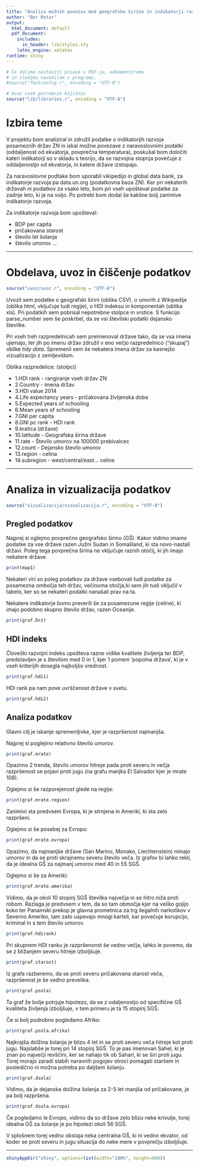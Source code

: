 ---
title: "Analiza možnih povezav med geografsko širino in indikatorji razvoja"
author: "Bor Rotar"
output:
  html_document: default
  pdf_document:
    includes:
      in_header: lib/styles.sty
    latex_engine: xelatex
runtime: shiny
---

```{r setup, echo=FALSE, results='hide', message=FALSE}
# Če želimo nastaviti pisave v PDF-ju, odkomentiramo
# in sledimo navodilom v programu.
#source("fontconfig.r", encoding = "UTF-8")

# Uvoz vseh potrebnih knjižnic
source("lib/libraries.r", encoding = "UTF-8")
```

# Izbira teme

V projektu bom analiziral in združil podatke o indikatorjih razvoja posameznih držav ZN in iskal možne povezave z naravoslovnimi podatki (oddaljenost od ekvatorja, povprečna temperatura), poskušal bom določiti kateri indikatorji so v skladu s teorijo, da se razvojna stopnja povečuje z oddaljenostjo od ekvatorja, in katere države izstopajo. 


Za naravoslovne podtake bom uporabil vikipedijo in global data bank, za indikatorje razvoja pa data.un.org (podatkovna baza ZN).
Ker pri nekaterih državah ni podatkov za vsako leto, bom pri vseh upošteval podatke za zadnje leto, ki je na voljo. Po potrebi bom dodal še kakšne bolj zanimive indikatorje razvoja.

Za indikatorje razvoja bom upošteval:

* BDP per capita
* pričakovana starost
* število let šolanja
* število umorov
 ...

***

# Obdelava, uvoz in čiščenje podatkov

```{r uvoz, echo=FALSE, message=FALSE}
source("uvoz/uvoz.r", encoding = "UTF-8")
```

Uvozil sem podatke o geografski širini (oblika CSV), o umorih z Wikipedije (oblika html, vključuje tudi regije), o HDI indeksu in komponentah (oblika xls). Pri podatkih sem pobrisal nepotrebne stolpce in vrstice. S funkcijo parse_number sem še poskrbel, da se vsi številski podatki dejansko številke.

Pri vseh treh razpredelnicah sem preimenoval države tako, da se vsa imena ujemajo, ter jih po imenu držav združil v eno večjo razpredelnico ("skupaj") oblike *tidy data*. Spremenil sem še nekatera imena držav za kasnejšo vizualizacijo z zemljevidom.

Oblika razpredelice: (stolpci)

* 1.HDI rank - rangiranje vseh držav ZN
* 2.Country - imena držav
* 3.HDI value 2014
* 4.Life expectancy years - pričakovana življenska doba
* 5.Expected years of schooling
* 6.Mean years of schooling
* 7.GNI per capita
* 8.GNI pc rank - HDI rank
* 9.kratica (države)
* 10.latitude - Geografska širina države
* 11.rate - Število umorov na 100000 prebivalcec
* 12.count - Dejansko število umorov
* 13.region - celina
* 14.subregion - west/central/east... celine


***

# Analiza in vizualizacija podatkov

```{r vizualizacija, echo=FALSE, message=FALSE, warning=FALSE}
source("vizualizacija/vizualizacija.r", encoding = "UTF-8")
```

## Pregled podatkov

Najprej si oglejmo povprečno geografsko širino (GŠ). Kakor vidimo imamo podatke za vse države razen Južni Sudan in Somaliland, ki sta novo-nastali državi. Poleg tega povprečna širina ne vključuje raznih otočij, ki jih imajo nekatere države.

```{r map1, echo=FALSE, message=FALSE, warning=FALSE}
print(map1)
```

Nekateri viri so poleg podatkov za države vsebovali tudi podatke za posamezna ombočja teh držav, večinoma otočja,ki sem jih tudi vključil v tabelo, ker so se nekateri podatki nanašali prav na ta.

Nekatere indikatorje bomo preverili še za posamezune regije (celine), ki imajo podobno skupno število držav, razen Oceanije.

```{r graf.Drz, echo=FALSE, message=FALSE, warning=FALSE}
print(graf.Drz)
```



## HDI indeks

Človeški razvojni indeks upošteva razne vidike kvalitete življenja ter BDP, predstavljen je s številom med 0 in 1, kjer 1 pomeni 'popolna država', ki je v vseh kriterijih dosegla najboljšo vrednost.

```{r graf.hdi1, echo=FALSE, message=FALSE, warning=FALSE}
print(graf.hdi1)
```

HDI rank pa nam pove uvrščenost države v svetu.

```{r graf.hdi2, echo=FALSE, message=FALSE, warning=FALSE}
print(graf.hdi2)
```

## Analiza podatkov

Glavni cilj je iskanje spremenljivke, kjer je razpršenost najmanjša.

Najprej si poglejmo relativno število umorov.

```{r graf.mrate, echo=FALSE, message=FALSE, warning=FALSE}
print(graf.mrate)
```

Opazimo 2 trenda, število umorov hitreje pada proti severu in večja razpršenost se pojavi proti jugu (na grafu manjka El Salvador kjer je mrate 108).

Oglejmo si še razporejenost glede na regije:

```{r graf.mrate.region, echo=FALSE, message=FALSE, warning=FALSE}
print(graf.mrate.region)
```

Zanimivi sta predvsem Evropa, ki je strnjena in Ameriki, ki sta zelo razpršeni.

Oglejmo si še posebej za Evropo:

```{r graf.mrate.evropa, echo=FALSE, message=FALSE, warning=FALSE}
print(graf.mrate.evropa)
```

Opazimo, da najmanjše države (San Marino, Monako, Liechtenstein) nimajo umorov in da se proti skrajnemu severu število veča.
Iz grafov bi lahko rekli, da je idealna GŠ za najmanj umorov med 40 in 55 SGŠ.

Oglejmo si še za Ameriki:

```{r graf.mrate.amerika, echo=FALSE, message=FALSE, warning=FALSE}
print(graf.mrate.amerika)
```

Vidimo, da je okoli 10 stopinj SGŠ številka največja in se hitro niža proti robom. Razlaga je predvsem v tem, da so tam območja kjer na veliko gojijo koko ter Panamski prekop je glavna prometnica za trg ilegalnih narkotikov v Severno Ameriko, tam zato uspevajo mnogi karteli, kar povečuje korupcijo, kriminal in s tem število umorov.


```{r graf.hdirank, echo=FALSE, message=FALSE, warning=FALSE}
print(graf.hdirank)
```

Pri skupnem HDI ranku je razpršenonst še vedno večja, lahko le povemo, da se z bližanjem severu hitreje izboljšuje.

```{r graf.starost, echo=FALSE, message=FALSE, warning=FALSE}
print(graf.starost)
```

Iz grafa razberemo, da se proti severu pričakovana starost veča, razpršenost je še vedno prevelika.


```{r graf.psola, echo=FALSE, message=FALSE, warning=FALSE}
print(graf.psola)
```

Ta graf že bolje potrjuje hipotezo, da se z odaljenostjo od specifične GŠ kvaliteta življenja izboljšuje, v tem primeru je ta 15 stopinj SGŠ.

Če si bolj podrobno pogledamo Afriko:

```{r graf.psola.afrika, echo=FALSE, message=FALSE, warning=FALSE}
print(graf.psola.afrika)
```

Najkrajša dolžina šolanja je blizu 4 let in se proti severu veča hitreje kot proti jugu. Najslabše je torej pri 14 stopinj SGŠ. To je pas imenovan Sahel, ki je znan po največji revščini, ker se nahajo tik ob Sahari, ki se širi proti jugu. Torej morajo zaradi slabih naravnih pogojev otroci pomagati staršem in posledično ni možna potreba po daljšem šolanju.


```{r graf.dsola, echo=FALSE, message=FALSE, warning=FALSE}
print(graf.dsola)
```

Vidimo, da je dejanska dolžina šolanja za 2-5 let manjša od pričakovane, je pa bolj razpršena.

```{r graf.dsola.evropa, echo=FALSE, message=FALSE, warning=FALSE}
print(graf.dsola.evropa)
```

Če pogledamo le Evropo, vidimo da so države zelo blizu neke krivulje, torej idealna GŠ za šolanje je po hipotezi okoli 56 SGŠ.

V splošnem torej vedno obstaja neka centralna GŠ, ki ni vedno ekvator, od koder se proti severu in jugu situacija do neke mere v povprečju izboljšuje. 


***



```{r shiny, echo = FALSE}
shinyAppDir("shiny", options=list(width="100%", height=600))
```
